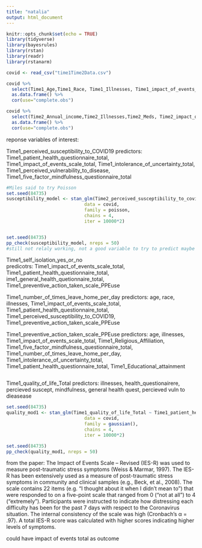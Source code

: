 ```yaml
---
title: "natalia"
output: html_document
---
```


```r
knitr::opts_chunk$set(echo = TRUE)
library(tidyverse)
library(bayesrules)
library(rstan)
library(readr)
library(rstanarm)
```

```r
covid <- read_csv("time1Time2Data.csv")
```

```r
covid %>%
  select(Time1_Age,Time1_Race, Time1_Illnesses, Time1_impact_of_events_scale_total, Time1_Educational_attainment, Time1_meds, Time1_patient_health_questionnaire_total,Time1_perceived_susceptibility_to_COVID19 ,Time1_general_health_quetionnaire_total, Time1_Employment_After_COVID, Time1_intolerance_of_uncertainty_total, Time1_intolerance_of_uncertainty_total, Time1_Gender, Time1_perceived_vulnerability_to_disease,Time1_self_isolation_yes_or_no,Time1_number_of_times_leave_home_per_day, Time1_preventive_action_taken_scale_avoid_travel_people,Time1_Marital_status, Time1_five_factor_mindfulness_questionnaire_total, Time1_Religious_Affiliation, Time1_preventive_action_taken_scale_avoid_travel_people, Time1_preventive_action_taken_scale_PPEuse, Time1_quality_of_life_Total) %>%
  as.data.frame() %>%
  cor(use="complete.obs")
```

```r
covid %>%
  select(Time2_Annual_income,Time2_Illnesses,Time2_Meds, Time2_impact_of_events_scale_total, Time2_employment_status, Time2_patient_health_questionnaire_total, Time2_intolerance_of_uncertainty_total ,Time2_perceived_susceptibility_to_covid19 ,Time2_self_isolation_yes_or_no, Time2_five_factor_mindfulness_questionnaire_total, Time2_general_health_questionnaire_total, Time2_perceived_vulnerability_to_disease_total,Time2_preventive_action_taken_scale_PPEuse, Time2_quality_of_life_total) %>%
  as.data.frame() %>%
  cor(use="complete.obs")
```


reponse variables of interest: 

Time1_perceived_susceptibility_to_COVID19 
  predictors: Time1_patient_health_questionnaire_total, Time1_impact_of_events_scale_total, Time1_intolerance_of_uncertainty_total, Time1_perceived_vulnerability_to_disease, Time1_five_factor_mindfulness_questionnaire_total   
  
```r
#Miles said to try Poisson
set.seed(84735)
susceptibility_model <- stan_glm(Time2_perceived_susceptibility_to_covid19 ~ Time2_patient_health_questionnaire_total + Time2_perceived_vulnerability_to_disease_total + Time2_patient_health_questionnaire_total*Time2_perceived_vulnerability_to_disease_total,  
                             data = covid,
                             family = poisson,
                             chains = 4,
                             iter = 10000*2)


set.seed(84735)
pp_check(susceptibility_model, nreps = 50)
#still not relaly working, not a good variable to try to predict maybe
```
  
  
  
Time1_self_isolation_yes_or_no  
  predicotrs: Time1_impact_of_events_scale_total, Time1_patient_health_questionnaire_total, ime1_general_health_quetionnaire_total, Time1_preventive_action_taken_scale_PPEuse    


Time1_number_of_times_leave_home_per_day
  predictors: age, race, illnesses, Time1_impact_of_events_scale_total, Time1_patient_health_questionnaire_total, Time1_perceived_susceptibility_to_COVID19, Time1_preventive_action_taken_scale_PPEuse          


Time1_preventive_action_taken_scale_PPEuse
  predictors: age, illnesses, Time1_impact_of_events_scale_total, Time1_Religious_Affiliation, Time1_five_factor_mindfulness_questionnaire_total, Time1_number_of_times_leave_home_per_day, Time1_intolerance_of_uncertainty_total, Time1_patient_health_questionnaire_total, Time1_Educational_attainment 

```r

```


Time1_quality_of_life_Total
  predictors: illnesses, health_questionairere, percieved suscept, mindfulness, general health quest, percieved vuln to dieasease 
  
```r
set.seed(84735)
quality_mod1 <- stan_glm(Time1_quality_of_life_Total ~ Time1_patient_health_questionnaire_total + Time1_perceived_vulnerability_to_disease + Time1_five_factor_mindfulness_questionnaire_total + Time1_patient_health_questionnaire_total*Time1_perceived_vulnerability_to_disease, 
                             data = covid,
                             family = gaussian(),
                             chains = 4,
                             iter = 10000*2)

set.seed(84735)
pp_check(quality_mod1, nreps = 50)
```


from the paper:
The Impact of Events Scale – Revised (IES-R) was used to measure post-traumatic stress symptoms (Weiss & Marmar, 1997). The IES-R has been extensively used as a measure of post-traumatic stress symptoms in community and clinical samples (e.g., Beck, et al., 2008). The scale contains 22 items (e.g. “I thought about it when I didn’t mean to”) that were responded to on a five-point scale that ranged from 0 (“not at all”) to 4 (“extremely”). Participants were instructed to indicate how distressing each difficulty has been for the past 7 days with respect to the Coronavirus situation. The internal consistency of the scale was high (Cronbach’s α = .97). A total IES-R score was calculated with higher scores indicating higher levels of symptoms.


could have impact of events total as outcome